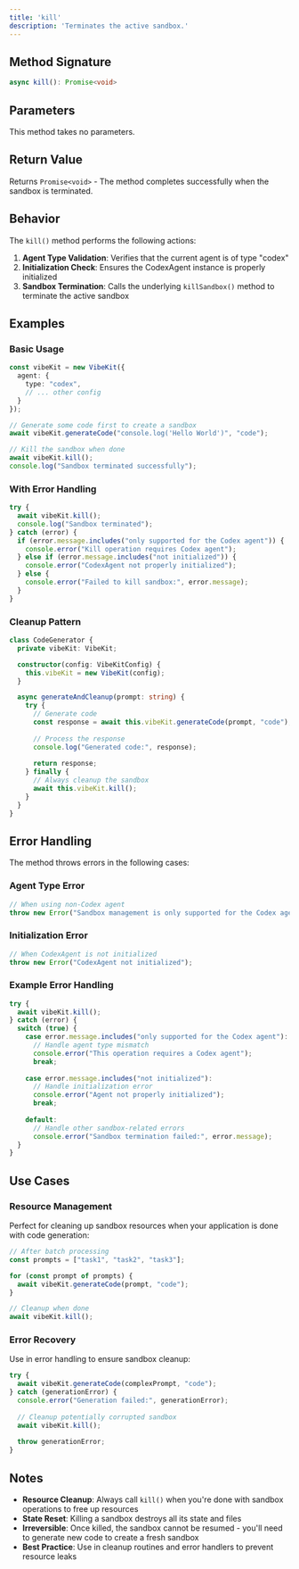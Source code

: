 ```yaml
---
title: 'kill'
description: 'Terminates the active sandbox.'
---
```


## Method Signature

```typescript
async kill(): Promise<void>
```

## Parameters

This method takes no parameters.

## Return Value

Returns `Promise<void>` - The method completes successfully when the sandbox is terminated.

## Behavior

The `kill()` method performs the following actions:

1. **Agent Type Validation**: Verifies that the current agent is of type "codex"
2. **Initialization Check**: Ensures the CodexAgent instance is properly initialized
3. **Sandbox Termination**: Calls the underlying `killSandbox()` method to terminate the active sandbox

## Examples

### Basic Usage

```typescript
const vibeKit = new VibeKit({
  agent: {
    type: "codex",
    // ... other config
  }
});

// Generate some code first to create a sandbox
await vibeKit.generateCode("console.log('Hello World')", "code");

// Kill the sandbox when done
await vibeKit.kill();
console.log("Sandbox terminated successfully");
```

### With Error Handling

```typescript
try {
  await vibeKit.kill();
  console.log("Sandbox terminated");
} catch (error) {
  if (error.message.includes("only supported for the Codex agent")) {
    console.error("Kill operation requires Codex agent");
  } else if (error.message.includes("not initialized")) {
    console.error("CodexAgent not properly initialized");
  } else {
    console.error("Failed to kill sandbox:", error.message);
  }
}
```

### Cleanup Pattern

```typescript
class CodeGenerator {
  private vibeKit: VibeKit;

  constructor(config: VibeKitConfig) {
    this.vibeKit = new VibeKit(config);
  }

  async generateAndCleanup(prompt: string) {
    try {
      // Generate code
      const response = await this.vibeKit.generateCode(prompt, "code");
      
      // Process the response
      console.log("Generated code:", response);
      
      return response;
    } finally {
      // Always cleanup the sandbox
      await this.vibeKit.kill();
    }
  }
}
```

## Error Handling

The method throws errors in the following cases:

### Agent Type Error
```typescript
// When using non-Codex agent
throw new Error("Sandbox management is only supported for the Codex agent");
```

### Initialization Error
```typescript
// When CodexAgent is not initialized
throw new Error("CodexAgent not initialized");
```

### Example Error Handling
```typescript
try {
  await vibeKit.kill();
} catch (error) {
  switch (true) {
    case error.message.includes("only supported for the Codex agent"):
      // Handle agent type mismatch
      console.error("This operation requires a Codex agent");
      break;
    
    case error.message.includes("not initialized"):
      // Handle initialization error
      console.error("Agent not properly initialized");
      break;
    
    default:
      // Handle other sandbox-related errors
      console.error("Sandbox termination failed:", error.message);
  }
}
```

## Use Cases

### Resource Management
Perfect for cleaning up sandbox resources when your application is done with code generation:

```typescript
// After batch processing
const prompts = ["task1", "task2", "task3"];

for (const prompt of prompts) {
  await vibeKit.generateCode(prompt, "code");
}

// Cleanup when done
await vibeKit.kill();
```

### Error Recovery
Use in error handling to ensure sandbox cleanup:

```typescript
try {
  await vibeKit.generateCode(complexPrompt, "code");
} catch (generationError) {
  console.error("Generation failed:", generationError);
  
  // Cleanup potentially corrupted sandbox
  await vibeKit.kill();
  
  throw generationError;
}
```

## Notes

- **Resource Cleanup**: Always call `kill()` when you're done with sandbox operations to free up resources
- **State Reset**: Killing a sandbox destroys all its state and files
- **Irreversible**: Once killed, the sandbox cannot be resumed - you'll need to generate new code to create a fresh sandbox
- **Best Practice**: Use in cleanup routines and error handlers to prevent resource leaks 